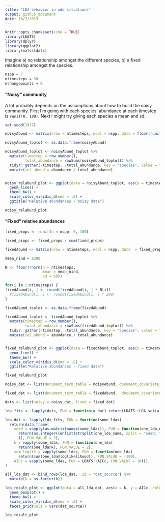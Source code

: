 ```yaml
---
title: "LDA behavior in odd situations"
output: github_document
date: 10/7/2019
---
```


```r
knitr::opts_chunk$set(echo = TRUE)
library(LDATS)
library(dplyr)
library(ggplot2)
library(matssldats)
```

Imagine a) no relationship amongst the different species, b) a fixed relationship amongst the species. 

```r

nspp = 7
ntimesteps = 30
nchangepoints = 0
```

#### "Noisy" community

A lot probably depends on the assumptions about how to build the noisy community. First I'm going with each species' abundance at each timestep is `runif(0, 100)`. Next I might try giving each species a mean and sd. 

```r

set.seed(1977)

noisyAbund <- matrix(nrow = ntimesteps, ncol = nspp, data = floor(runif(ntimesteps * nspp, 0, 100)))

```

```r

noisyAbund_toplot <- as.data.frame(noisyAbund)

noisyAbund_toplot <- noisyAbund_toplot %>%
  mutate(timestep = row_number(), 
         total_abundance = rowSums(noisyAbund_toplot)) %>%
  tidyr::gather(-timestep, -total_abundance, key = "species", value = "abundance") %>%
  mutate(rel_abund = abundance / total_abundance)


noisy_relabund_plot <- ggplot(data = noisyAbund_toplot, aes(x = timestep, y = rel_abund, color = species)) +
  geom_line() +
  theme_bw() +
  scale_color_viridis_d(end = .8) +
  ggtitle("Relative abundances - noisy data")

noisy_relabund_plot

```

#### "Fixed" relative abundances

```r

fixed_props <- runif(n = nspp, 0, 100)

fixed_props <- fixed_props / sum(fixed_props)

fixedAbund <- matrix(nrow = ntimesteps, ncol = nspp, data  = fixed_props, byrow = TRUE)

mean_nind = 1000

N <- floor(rnorm(n = ntimesteps,
                 mean = mean_nind,
                 sd = 50))

for(i in 1:ntimesteps) {
fixedAbund[i, ] <- round(fixedAbund[i, ] * N[i])
  #fixedAbund[i, ] <- round(fixedAbund[i, ] * 200)
}

fixedAbund_toplot <- as.data.frame(fixedAbund)

fixedAbund_toplot <- fixedAbund_toplot %>%
  mutate(timestep = row_number(), 
         total_abundance = rowSums(fixedAbund_toplot)) %>%
  tidyr::gather(-timestep, -total_abundance, key = "species", value = "abundance") %>%
  mutate(rel_abund = abundance / total_abundance)


fixed_relabund_plot <- ggplot(data = fixedAbund_toplot, aes(x = timestep, y = rel_abund, color = species)) +
  geom_line() +
  theme_bw() +
  scale_color_viridis_d(end = .8) +
  ggtitle("Relative abundances - fixed data")

fixed_relabund_plot


```

```r

noisy_dat <- list(document_term_table = noisyAbund, document_covariate_table = data.frame(timestep = 1:ntimesteps))

fixed_dat <- list(document_term_table = fixedAbund,  document_covariate_table = data.frame(timestep = 1:ntimesteps))

dats <- list(noisy = noisy_dat, fixed = fixed_dat)

```

```r

lda_fits <- lapply(dats, FUN = function(a_dat) return(LDATS::LDA_set(a_dat$document_term_table, topics = c(2:nspp), nseeds = 100, control = list(quiet = TRUE))))

lda_dat <- lapply(lda_fits, FUN = function(some_ldas)
  return(data.frame(
    seed = vapply(as.matrix(names(some_ldas)), FUN = function(one_lda_name)
      return(as.integer((unlist(strsplit(one_lda_name, split = "seed: ")[[1]][[2]]))
      )), FUN.VALUE = 2),
    k = vapply(some_ldas, FUN = function(one_lda)
      return(one_lda@k), FUN.VALUE = 2),
    sum_loglik = vapply(some_ldas, FUN = function(one_lda)
      return(sum(one_lda@loglikelihood)), FUN.VALUE = -100),
    AICc = vapply(some_ldas, FUN = LDATS::AICc, FUN.VALUE = 10)))
)

all_lda_dat <- bind_rows(lda_dat, .id = "dat_source") %>%
  mutate(k = as.factor(k))


```

```r

lda_result_plot <- ggplot(data = all_lda_dat, aes(x = k, y = AICc, color = k)) +
  geom_boxplot() +
  theme_bw() +
  scale_color_viridis_d(end = .8) +
  facet_grid(cols = vars(dat_source)) 

lda_result_plot

```